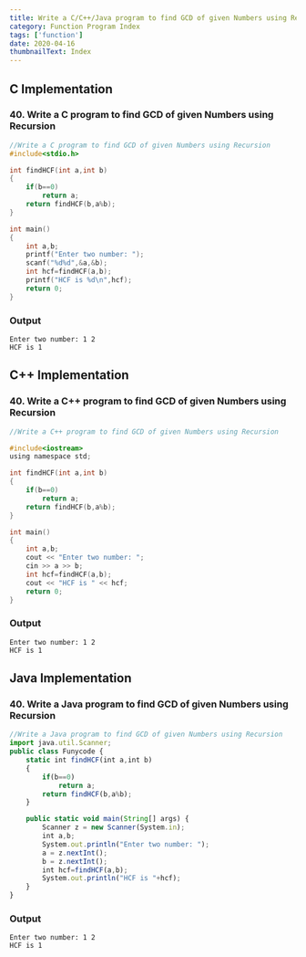 ```yaml
---
title: Write a C/C++/Java program to find GCD of given Numbers using Recursion
category: Function Program Index
tags: ['function']
date: 2020-04-16
thumbnailText: Index
---
```


## C Implementation
### 40. Write a C program to find GCD of given Numbers using Recursion
```c
//Write a C program to find GCD of given Numbers using Recursion
#include<stdio.h>

int findHCF(int a,int b)
{
    if(b==0)
        return a;
    return findHCF(b,a%b);
}

int main()
{
    int a,b;
    printf("Enter two number: ");
    scanf("%d%d",&a,&b);
    int hcf=findHCF(a,b);
    printf("HCF is %d\n",hcf);
    return 0;
}
```
### Output
```
Enter two number: 1 2
HCF is 1
```

## C++ Implementation
### 40. Write a C++ program to find GCD of given Numbers using Recursion
```c
//Write a C++ program to find GCD of given Numbers using Recursion

#include<iostream>
using namespace std;

int findHCF(int a,int b)
{
    if(b==0)
        return a;
    return findHCF(b,a%b);
}

int main()
{
    int a,b;
    cout << "Enter two number: ";
    cin >> a >> b;
    int hcf=findHCF(a,b);
    cout << "HCF is " << hcf;
    return 0;
}
```
### Output
```
Enter two number: 1 2
HCF is 1
```

## Java Implementation
### 40. Write a Java program to find GCD of given Numbers using Recursion
```js
//Write a Java program to find GCD of given Numbers using Recursion
import java.util.Scanner;
public class Funycode {
    static int findHCF(int a,int b)
    {
        if(b==0)
            return a;
        return findHCF(b,a%b);
    }

    public static void main(String[] args) {
        Scanner z = new Scanner(System.in);
        int a,b;
        System.out.println("Enter two number: ");
        a = z.nextInt();
        b = z.nextInt();
        int hcf=findHCF(a,b);
        System.out.println("HCF is "+hcf);
    }
}
```
### Output
```
Enter two number: 1 2
HCF is 1
```
